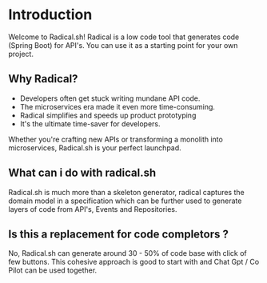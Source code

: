 # Introduction
 
Welcome to Radical.sh! Radical is a low code tool that generates code (Spring Boot) for API's. You can use it as a starting point for your own project.

## Why Radical?

* Developers often get stuck writing mundane API code.
* The microservices era made it even more time-consuming.
* Radical simplifies and speeds up product prototyping
* It's the ultimate time-saver for developers.

Whether you're crafting new APIs or transforming a monolith into microservices, Radical.sh is your perfect launchpad.

## What can i do with radical.sh

Radical.sh is much more than a skeleton generator, radical captures the domain model in a specification which can be further used to generate layers of code from API's, Events and Repositories.

## Is this a replacement for code completors ? 

No, Radical.sh can generate around 30 - 50% of code base with click of few buttons. This cohesive approach is good to start with and Chat Gpt / Co Pilot can be used together.
